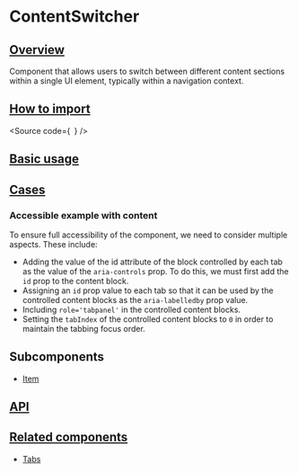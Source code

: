 

<Meta of={Stories} />

# ContentSwitcher

## [Overview](#overview)

Component that allows users to switch between different content sections within a single UI element, typically within a navigation context.

## [How to import](#how-to-import)

<Source
  code={`
`}
/>

## [Basic usage](#basic-usage)

<Canvas of={Stories.Base} />

## [Cases](#cases)

### Accessible example with content

To ensure full accessibility of the component, we need to consider multiple aspects. These include:

- Adding the value of the id attribute of the block controlled by each tab as the value of the `aria-controls` prop. To do this, we must first add the `id` prop to the content block.
- Assigning an `id` prop value to each tab so that it can be used by the controlled content blocks as the `aria-labelledby` prop value.
- Including `role='tabpanel'` in the controlled content blocks.
- Setting the `tabIndex` of the controlled content blocks to `0` in order to maintain the tabbing focus order.

<Canvas of={CaseStories.AccesibleWithContent} />

## Subcomponents

- [Item](?path=/docs/components-core-navigation-contentswitcher-subcomponents--docs)

## [API](#api)

<ArgTypes of={Stories} />

## [Related components](#related-components)

- [Tabs](?path=/docs/components-core-navigation-tabs--docs)
